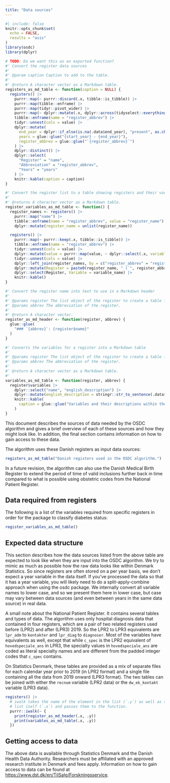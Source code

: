 ```yaml
---
title: "Data sources"
---
```


```r
#| include: false
knitr::opts_chunk$set(
  echo = FALSE,
  results = "asis"
)
library(osdc)
library(dplyr)

# TODO: Do we want this as an exported function?
#' Convert the register data sources
#'
#' @param caption Caption to add to the table.
#'
#' @return A character vector as a Markdown table.
registers_as_md_table <- function(caption = NULL) {
  registers() |>
    purrr::map(~ purrr::discard(.x, tibble::is_tibble)) |>
    purrr::map(tibble::enframe) |>
    purrr::map(tidyr::pivot_wider) |>
    purrr::map(~ dplyr::mutate(.x, dplyr::across(tidyselect::everything(), unlist))) |>
    tibble::enframe(name = "register_abbrev") |>
    tidyr::unnest(cols = value) |>
    dplyr::mutate(
      end_year = dplyr::if_else(is.na(.data$end_year), "present", as.character(.data$end_year)),
      years = glue::glue("{start_year} - {end_year}"),
      register_abbrev = glue::glue("`{register_abbrev}`")
    ) |>
    dplyr::distinct() |>
    dplyr::select(
      "Register" = "name",
      "Abbreviation" = "register_abbrev",
      "Years" = "years"
    ) |>
    knitr::kable(caption = caption)
}

#' Convert the register list to a table showing registers and their variables.
#'
#' @returns A character vector as a Markdown table.
register_variables_as_md_table <- function() {
  register_names <- registers() |>
    purrr::map("name") |>
    tibble::enframe(name = "register_abbrev", value = "register_name") |>
    dplyr::mutate(register_name = unlist(register_name))

  registers() |>
    purrr::map(~ purrr::keep(.x, tibble::is_tibble)) |>
    tibble::enframe(name = "register_abbrev") |>
    tidyr::unnest(cols = value) |>
    dplyr::mutate(value = purrr::map(value, ~ dplyr::select(.x, variable_name = name))) |>
    tidyr::unnest(cols = value) |>
    dplyr::left_join(register_names, by = c("register_abbrev" = "register_abbrev")) |>
    dplyr::mutate(Register = paste0(register_name, " (`", register_abbrev, "`)")) |>
    dplyr::select(Register, Variable = variable_name) |>
    knitr::kable()
}

#' Convert the register name into text to use in a Markdown header
#'
#' @params register The list object of the register to create a table for.
#' @params abbrev The abbreviation of the register.
#'
#' @return A character vector.
register_as_md_header <- function(register, abbrev) {
  glue::glue(
    "### `{abbrev}`: {register$name}"
  )
}

#' Converts the variables for a register into a Markdown table
#'
#' @params register The list object of the register to create a table for.
#' @params abbrev The abbreviation of the register.
#'
#' @return A character vector as a Markdown table.
#'
variables_as_md_table <- function(register, abbrev) {
  register$variables |>
    dplyr::select("name", "english_description") |>
    dplyr::mutate(english_description = stringr::str_to_sentence(.data$english_description)) |>
    knitr::kable(
      caption = glue::glue("Variables and their descriptions within the `{abbrev}` register. If you want to see what the data *should* look like, see `simulate_registers()`.")
    )
}
```

This document describes the sources of data needed by the OSDC algorithm
and gives a brief overview of each of these sources and how they might
look like. In addition, the final section contains information on how to
gain access to these data.

The algorithm uses these Danish registers as input data sources:

```r
registers_as_md_table("Danish registers used in the OSDC algorithm.")
```

In a future revision, the algorithm can also use the Danish Medical
Birth Register to extend the period of time of valid inclusions further
back in time compared to what is possible using obstetric codes from the
National Patient Register.

## Data required from registers

The following is a list of the variables required from specific
registers in order for the package to classify diabetes status:

```r
register_variables_as_md_table()
```

## Expected data structure

This section describes how the data sources listed from the above table
are expected to look like when they are input into the OSDC algorithm.
We try to mimic as much as possible how the raw data looks like within
Denmark Statistics. So since registers are often stored on a per year
basis, we don't expect a year variable in the data itself. If you've
processed the data so that it has a year variable, you will likely need
to do a split-apply-combine approach when using the osdc package. We
internally convert all variable names to lower case, and so we present
them here in lower case, but case may vary between data sources (and
even between years in the same data source) in real data.

A small note about the National Patient Register. It contains several
tables and types of data. The algorithm uses only hospital diagnosis
data that contained in four registers, which are a pair of two related
registers used before (LPR2) and after (LPR3) 2019. So the LPR2 to LPR3
equivalents are `lpr_adm` to `kontakter` and `lpr_diag` to `diagnoser`.
Most of the variables have equivalents as well, except that while
`c_spec` is the LPR2 equivalent of `hovedspeciale_ans` in LPR3, the
specialty values in `hovedspeciale_ans` are coded as literal specialty
names and are different from the padded integer codes that `c_spec`
contains.

On Statistics Denmark, these tables are provided as a mix of separate
files for each calendar year prior to 2019 (in LPR2 format) and a single
file containing all the data from 2019 onward (LPR3 format). The two
tables can be joined with either the `recnum` variable (LPR2 data) or
the `dw_ek_kontakt` variable (LPR3 data).

```r
registers() |>
  # iwalk takes the name of the element in the list (`.y`) as well as the
  # list iself (`.x`) and passes them to the function.
  purrr::iwalk(~ {
    print(register_as_md_header(.x, .y))
    print(variables_as_md_table(.x, .y))
  })
```

## Getting access to data

The above data is available through Statistics Denmark and the Danish
Health Data Authority. Researchers must be affiliated with an approved
research institute in Denmark and fees apply. Information on how to gain
access to data can be found at
<https://www.dst.dk/en/TilSalg/Forskningsservice>.

